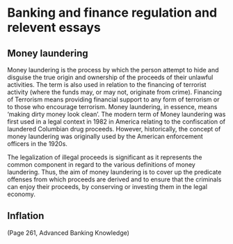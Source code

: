 # Banking and finance regulation and relevent essays

## Money laundering

Money laundering is the process by which the person attempt to hide and disguise the true origin and ownership of the proceeds of their unlawful activities. The term is also used in relation to the financing of terrorist activity (where the funds may, or may not, originate from crime). Financing of Terrorism means providing financial support to any form of terrorism or to those who encourage terrorism. Money laundering, in essence, means 'making dirty money look clean'. The modern term of Money laundering was first used in a legal context in 1982 in America relating to the confiscation of laundered Columbian drug proceeds. However, historically, the concept of money laundering was originally used by the American enforcement officers in the 1920s.

The legalization of illegal proceeds is significant as it represents the common component in regard to the various definitions of money laundering. Thus, the aim of money laundering is to cover up the predicate offenses from which proceeds are derived and to ensure that the criminals can enjoy their proceeds, by conserving or investing them in the legal economy.

## Inflation

(Page 261, Advanced Banking Knowledge)

